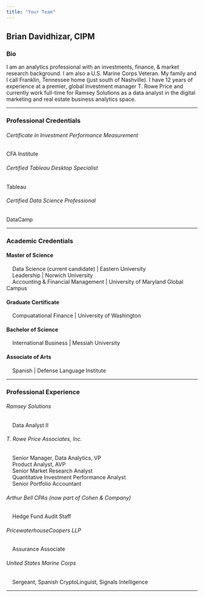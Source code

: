 ```yaml
---
title: "Your Team"
---
```


## Brian Davidhizar, CIPM

### Bio

I am an analytics professional with an investments, finance, & market research background. I am also a U.S. Marine Corps Veteran. My family and I call Franklin, Tennessee home (just south of Nashville). I have 12 years of experience at a premier, global investment manager T. Rowe Price and currently work full-time for Ramsey Solutions as a data analyst in the digital marketing and real estate business analytics space.

------------------------------------------------------------------------

### Professional Credentials

###### Certificate in Investment Performance Measurement

CFA Institute

###### Certified Tableau Desktop Specialist

Tableau

###### Certified Data Science Professional

DataCamp

------------------------------------------------------------------------

### Academic Credentials

#### Master of Science

|     Data Science (current candidate) \| Eastern University
|     Leadership \| Norwich University
|     Accounting & Financial Management \| University of Maryland Global Campus

#### Graduate Certificate

|     Compuatational Finance \| University of Washington

#### Bachelor of Science

|     International Business \| Messiah University

#### Associate of Arts

|     Spanish \| Defense Language Institute

------------------------------------------------------------------------

### Professional Experience

###### Ramsey Solutions

|     Data Analyst II

###### T. Rowe Price Associates, Inc.

|     Senior Manager, Data Analytics, VP
|     Product Analyst, AVP
|     Senior Market Research Analyst
|     Quantitative Investment Performance Analyst
|     Senior Portfolio Accountant

###### Arthur Bell CPAs (now part of Cohen & Company)

|     Hedge Fund Audit Staff

###### PricewaterhouseCoopers LLP

|     Assurance Associate

###### United States Marine Corps

|     Sergeant, Spanish CryptoLinguist, Signals Intelligence

------------------------------------------------------------------------
